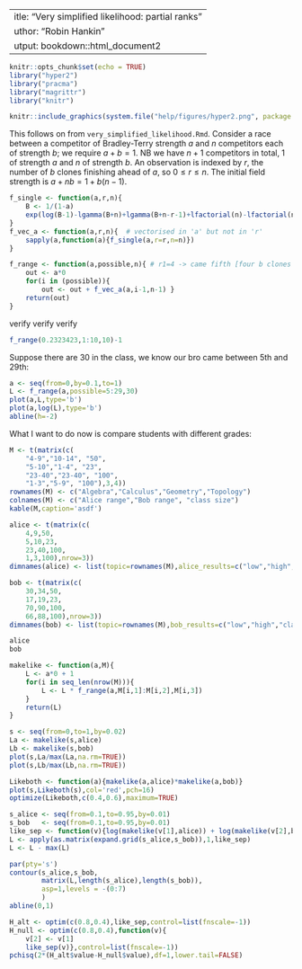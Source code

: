  ---
title: "Very simplified likelihood: partial ranks"
author: "Robin Hankin"
output: bookdown::html_document2
---

```r
knitr::opts_chunk$set(echo = TRUE)
library("hyper2")
library("pracma")
library("magrittr")
library("knitr")
```

```r
knitr::include_graphics(system.file("help/figures/hyper2.png", package = "hyper2"))
```

This follows on from `very_simplified_likelihood.Rmd`.
Consider a race between a competitor of Bradley-Terry strength $a$ and
$n$ competitors each of strength $b$; we require $a+b=1$.  NB we have
$n+1$ competitors in total, 1 of strength $a$ and $n$ of strength $b$.
An observation is indexed by $r$, the number of $b$ clones finishing
ahead of $a$, so $0\leqslant r\leqslant n$.  The initial field
strength is $a+nb=1+b(n-1)$.

```r
f_single <- function(a,r,n){
	B <- 1/(1-a)
    exp(log(B-1)-lgamma(B+n)+lgamma(B+n-r-1)+lfactorial(n)-lfactorial(n-r))
}
f_vec_a <- function(a,r,n){  # vectorised in 'a' but not in 'r'
	sapply(a,function(a){f_single(a,r=r,n=n)})
}

f_range <- function(a,possible,n){ # r1=4 -> came fifth [four b clones ahead]  
    out <- a*0
    for(i in (possible)){
        out <- out + f_vec_a(a,i-1,n-1) }
    return(out)
}
```

verify verify verify

```r
f_range(0.2323423,1:10,10)-1
```

Suppose there are 30 in the class, we know our bro came between 5th
and 29th:

```r
a <- seq(from=0,by=0.1,to=1)
L <- f_range(a,possible=5:29,30)
plot(a,L,type='b')
plot(a,log(L),type='b')
abline(h=-2)
```


What I want to do now is compare students with different grades:

```r
M <- t(matrix(c(
    "4-9","10-14", "50",
    "5-10","1-4", "23",
    "23-40","23-40", "100",
    "1-3","5-9", "100"),3,4))
rownames(M) <- c("Algebra","Calculus","Geometry","Topology")
colnames(M) <- c("Alice range","Bob range", "class size")
kable(M,caption='asdf')
```

```r
alice <- t(matrix(c(
    4,9,50,
    5,10,23,
    23,40,100,
    1,3,100),nrow=3))
dimnames(alice) <- list(topic=rownames(M),alice_results=c("low","high","class"))

bob <- t(matrix(c(
    30,34,50,
    17,19,23,
    70,90,100,
    66,88,100),nrow=3))
dimnames(bob) <- list(topic=rownames(M),bob_results=c("low","high","class"))
```

```r
alice
bob
```

```r
makelike <- function(a,M){
    L <- a*0 + 1
    for(i in seq_len(nrow(M))){
        L <- L * f_range(a,M[i,1]:M[i,2],M[i,3])
    }
    return(L)
}
```

```r
s <- seq(from=0,to=1,by=0.02)
La <- makelike(s,alice)
Lb <- makelike(s,bob)
plot(s,La/max(La,na.rm=TRUE))
plot(s,Lb/max(Lb,na.rm=TRUE))
```

```r
Likeboth <- function(a){makelike(a,alice)*makelike(a,bob)}
plot(s,Likeboth(s),col='red',pch=16)
optimize(Likeboth,c(0.4,0.6),maximum=TRUE)
```

```r
s_alice <- seq(from=0.1,to=0.95,by=0.01)
s_bob   <- seq(from=0.1,to=0.95,by=0.01)
like_sep <- function(v){log(makelike(v[1],alice)) + log(makelike(v[2],bob))}
L <- apply(as.matrix(expand.grid(s_alice,s_bob)),1,like_sep)
L <- L - max(L)
```

```r
par(pty='s')
contour(s_alice,s_bob,
        matrix(L,length(s_alice),length(s_bob)),
        asp=1,levels = -(0:7)
        )
abline(0,1)

```

```r
H_alt <- optim(c(0.8,0.4),like_sep,control=list(fnscale=-1))
H_null <- optim(c(0.8,0.4),function(v){
    v[2] <- v[1]
    like_sep(v)},control=list(fnscale=-1))
pchisq(2*(H_alt$value-H_null$value),df=1,lower.tail=FALSE)
```

